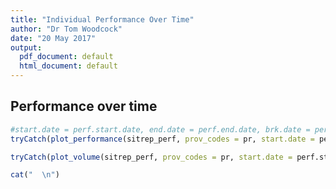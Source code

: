 ```yaml
---
title: "Individual Performance Over Time"
author: "Dr Tom Woodcock"
date: "20 May 2017"
output:
  pdf_document: default
  html_document: default
---
```


## Performance over time
```r


#start.date = perf.start.date, end.date = perf.end.date, brk.date = perf.brk.date,
tryCatch(plot_performance(sitrep_perf, prov_codes = pr, start.date = perf.start.date, end.date = perf.end.date, brk.date = perf.brk.date, dept_types = NA, date.col = 'Month_Start'), error=function(e) NULL)

tryCatch(plot_volume(sitrep_perf, prov_codes = pr, start.date = perf.start.date, end.date = perf.end.date, brk.date = perf.brk.date, dept_types = NA, date.col = 'Month_Start'), error=function(e) NULL)

cat("  \n")

```